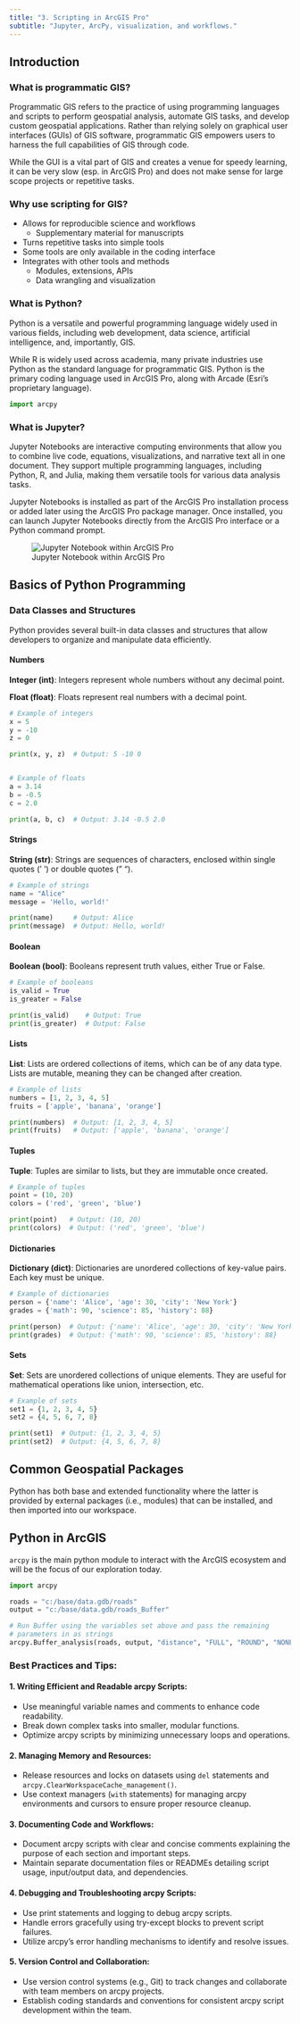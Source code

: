 ```yaml
---
title: "3. Scripting in ArcGIS Pro"
subtitle: "Jupyter, ArcPy, visualization, and workflows."
---
```


## Introduction

### What is programmatic GIS?

Programmatic GIS refers to the practice of using programming languages and scripts to perform geospatial analysis, automate GIS tasks, and develop custom geospatial applications. Rather than relying solely on graphical user interfaces (GUIs) of GIS software, programmatic GIS empowers users to harness the full capabilities of GIS through code.

While the GUI is a vital part of GIS and creates a venue for speedy learning, it can be very slow (esp. in ArcGIS Pro) and does not make sense for large scope projects or repetitive tasks.

### Why use scripting for GIS?

-   Allows for reproducible science and workflows
    -   Supplementary material for manuscripts
-   Turns repetitive tasks into simple tools
-   Some tools are only available in the coding interface
-   Integrates with other tools and methods
    -   Modules, extensions, APIs
    -   Data wrangling and visualization

### What is Python?

Python is a versatile and powerful programming language widely used in various fields, including web development, data science, artificial intelligence, and, importantly, GIS.

While R is widely used across academia, many private industries use Python as the standard language for programmatic GIS. Python is the primary coding language used in ArcGIS Pro, along with Arcade (Esri's proprietary language).

``` python
import arcpy
```

### What is Jupyter?

Jupyter Notebooks are interactive computing environments that allow you to combine live code, equations, visualizations, and narrative text all in one document. They support multiple programming languages, including Python, R, and Julia, making them versatile tools for various data analysis tasks.

Jupyter Notebooks is installed as part of the ArcGIS Pro installation process or added later using the ArcGIS Pro package manager. Once installed, you can launch Jupyter Notebooks directly from the ArcGIS Pro interface or a Python command prompt.

![Jupyter Notebook within ArcGIS Pro](img-jupyter-nb.png)

## Basics of Python Programming

### Data Classes and Structures

Python provides several built-in data classes and structures that allow developers to organize and manipulate data efficiently.

#### Numbers

**Integer (int)**: Integers represent whole numbers without any decimal point.

**Float (float)**: Floats represent real numbers with a decimal point.

``` python
# Example of integers
x = 5
y = -10
z = 0

print(x, y, z)  # Output: 5 -10 0


# Example of floats
a = 3.14
b = -0.5
c = 2.0

print(a, b, c)  # Output: 3.14 -0.5 2.0
```

#### Strings

**String (str)**: Strings are sequences of characters, enclosed within single quotes (' ') or double quotes (" ").

``` python
# Example of strings
name = "Alice"
message = 'Hello, world!'

print(name)     # Output: Alice
print(message)  # Output: Hello, world!
```

#### Boolean

**Boolean (bool)**: Booleans represent truth values, either True or False.

``` python
# Example of booleans
is_valid = True
is_greater = False

print(is_valid)    # Output: True
print(is_greater)  # Output: False
```

#### Lists

**List**: Lists are ordered collections of items, which can be of any data type. Lists are mutable, meaning they can be changed after creation.

``` python
# Example of lists
numbers = [1, 2, 3, 4, 5]
fruits = ['apple', 'banana', 'orange']

print(numbers)  # Output: [1, 2, 3, 4, 5]
print(fruits)   # Output: ['apple', 'banana', 'orange']
```

#### Tuples

**Tuple**: Tuples are similar to lists, but they are immutable once created.

``` python
# Example of tuples
point = (10, 20)
colors = ('red', 'green', 'blue')

print(point)   # Output: (10, 20)
print(colors)  # Output: ('red', 'green', 'blue')
```

#### Dictionaries

**Dictionary (dict)**: Dictionaries are unordered collections of key-value pairs. Each key must be unique.

``` python
# Example of dictionaries
person = {'name': 'Alice', 'age': 30, 'city': 'New York'}
grades = {'math': 90, 'science': 85, 'history': 88}

print(person)  # Output: {'name': 'Alice', 'age': 30, 'city': 'New York'}
print(grades)  # Output: {'math': 90, 'science': 85, 'history': 88}
```

#### Sets

**Set**: Sets are unordered collections of unique elements. They are useful for mathematical operations like union, intersection, etc.

``` python
# Example of sets
set1 = {1, 2, 3, 4, 5}
set2 = {4, 5, 6, 7, 8}

print(set1)  # Output: {1, 2, 3, 4, 5}
print(set2)  # Output: {4, 5, 6, 7, 8}
```

## Common Geospatial Packages

Python has both base and extended functionality where the latter is provided by external packages (i.e., modules) that can be installed, and then imported into our workspace.

## Python in ArcGIS

`arcpy` is the main python module to interact with the ArcGIS ecosystem and will be the focus of our exploration today.

``` python
import arcpy

roads = "c:/base/data.gdb/roads"
output = "c:/base/data.gdb/roads_Buffer"

# Run Buffer using the variables set above and pass the remaining 
# parameters in as strings
arcpy.Buffer_analysis(roads, output, "distance", "FULL", "ROUND", "NONE")
```

### Best Practices and Tips:

#### 1. Writing Efficient and Readable arcpy Scripts:

-   Use meaningful variable names and comments to enhance code readability.
-   Break down complex tasks into smaller, modular functions.
-   Optimize arcpy scripts by minimizing unnecessary loops and operations.

#### 2. Managing Memory and Resources:

-   Release resources and locks on datasets using `del` statements and `arcpy.ClearWorkspaceCache_management()`.
-   Use context managers (`with` statements) for managing arcpy environments and cursors to ensure proper resource cleanup.

#### 3. Documenting Code and Workflows:

-   Document arcpy scripts with clear and concise comments explaining the purpose of each section and important steps.
-   Maintain separate documentation files or READMEs detailing script usage, input/output data, and dependencies.

#### 4. Debugging and Troubleshooting arcpy Scripts:

-   Use print statements and logging to debug arcpy scripts.
-   Handle errors gracefully using try-except blocks to prevent script failures.
-   Utilize arcpy's error handling mechanisms to identify and resolve issues.

#### 5. Version Control and Collaboration:

-   Use version control systems (e.g., Git) to track changes and collaborate with team members on arcpy projects.
-   Establish coding standards and conventions for consistent arcpy script development within the team.
